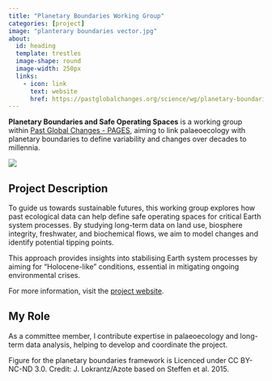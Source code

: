 ```yaml
---
title: "Planetary Boundaries Working Group"
categories: [project]
image: "planterary boundaries vector.jpg"
about:
  id: heading
  template: trestles
  image-shape: round
  image-width: 250px
  links:
    - icon: link
      text: website
      href: https://pastglobalchanges.org/science/wg/planetary-boundaries/intro
---
```


::: {#heading}
**Planetary Boundaries and Safe Operating Spaces** is a working group within [Past Global Changes - PAGES](https://pastglobalchanges.org/about/general-overview), aiming to link palaeoecology with planetary boundaries to define variability and changes over decades to millennia.

![](logo_PLANETARYBOUNDARIES.png)

## Project Description
To guide us towards sustainable futures, this working group explores how past ecological data can help define safe operating spaces for critical Earth system processes. By studying long-term data on land use, biosphere integrity, freshwater, and biochemical flows, we aim to model changes and identify potential tipping points.

This approach provides insights into stabilising Earth system processes by aiming for "Holocene-like" conditions, essential in mitigating ongoing environmental crises.

For more information, visit the [project website](https://pastglobalchanges.org/science/wg/planetary-boundaries/intro).

## My Role
As a committee member, I contribute expertise in palaeoecology and long-term data analysis, helping to develop and coordinate the project.

Figure for the planetary boundaries framework is Licenced under CC BY-NC-ND 3.0. Credit: J. Lokrantz/Azote based on Steffen et al. 2015.
:::

